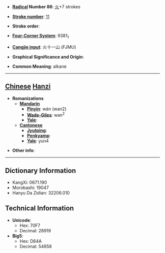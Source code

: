 * '''[[Wiktionary:Chinese radical index| Radical]] Number 86''': [[Wiktionary:Chinese radical index 火|火]]+7 strokes

* '''[[Wiktionary:Chinese total strokes index|Stroke number]]''': [[Wiktionary:Chinese total strokes index 11|11]]

* '''Stroke order''': 

* '''[[Wiktionary:Chinese four corner index|Four-Corner System]]''': 9381<sub>1</sub>

* '''[[Wiktionary:Chinese Cangjie index|Cangjie input]]''': 火十一山 (FJMU)

* '''Graphical Significance and Origin''': 

* '''Common Meaning''': alkane

----

== [[Chinese]] [[Hanzi]] ==

* '''Romanizations'''
** '''[[Mandarin]]'''
*** '''[[Pinyin]]''': wán (wan2)
*** '''[[Wade-Giles]]''': wan<sup>2</sup>
*** '''[[Yale]]''': 
** '''[[Cantonese]]'''
*** '''[[Jyutping]]''':
*** '''[[Penkyamp]]''': 
*** '''[[Yale]]''': yun4

* '''Other info''': 

----

== Dictionary Information ==

* KangXi: 0671.190
* Morobashi: 19047
* Hanyu Da Zidian: 32206.010

== Technical Information ==

* '''Unicode''':
** Hex: 70F7
** Decimal: 28919
* '''Big5''':
** Hex: D64A
** Decimal: 54858